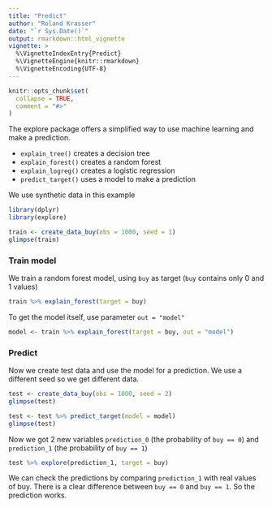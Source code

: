 ```yaml
---
title: "Predict"
author: "Roland Krasser"
date: "`r Sys.Date()`"
output: rmarkdown::html_vignette
vignette: >
  %\VignetteIndexEntry{Predict}
  %\VignetteEngine{knitr::rmarkdown}
  %\VignetteEncoding{UTF-8}
---
```


```r
knitr::opts_chunk$set(
  collapse = TRUE,
  comment = "#>"
)
```

The explore package offers a simplified way to use machine learning and make a prediction.

* `explain_tree()` creates a decision tree
* `explain_forest()` creates a random forest
* `explain_logreg()` creates a logistic regression
* `predict_target()` uses a model to make a prediction

We use synthetic data in this example

```r
library(dplyr)
library(explore)

train <- create_data_buy(obs = 1000, seed = 1)
glimpse(train)
```

### Train model

We train a random forest model, using `buy` as target (`buy` contains only 0 and 1 values)

```r
train %>% explain_forest(target = buy)
```

To get the model itself, use parameter `out = "model"`

```r
model <- train %>% explain_forest(target = buy, out = "model")
```

### Predict

Now we create test data and use the model for a prediction. We use a different seed so we get different data.

```r
test <- create_data_buy(obs = 1000, seed = 2)
glimpse(test)
```

```r
test <- test %>% predict_target(model = model)
glimpse(test)
```

Now we got 2 new variables `prediction_0` (the probability of `buy == 0`) and 
`prediction_1` (the probability of `buy == 1`)

```r
test %>% explore(prediction_1, target = buy)
```

We can check the predictions by comparing `prediction_1` with real values of buy.
There is a clear difference between `buy == 0` and `buy == 1`. So the prediction works.
